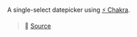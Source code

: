 
<Meta
  title="Datepicker/Single Select"
  component={SingleSelect}
/>

A single-select datepicker using [⚡ Chakra](https://chakra-ui.com/).

> 🔎 [Source](https://github.com/its-danny/use-lilius/blob/main/examples/datepicker/single-select.tsx)

<Story name="Single Select">
  <SingleSelect />
</Story>
